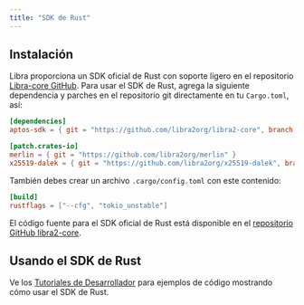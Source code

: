 ```yaml
---
title: "SDK de Rust"
---
```


## Instalación

Libra proporciona un SDK oficial de Rust con soporte ligero en el
repositorio [Libra-core GitHub](https://github.com/libra2org/libra2-core/tree/main/sdk).
Para usar el SDK de Rust, agrega la siguiente dependencia y parches en el
repositorio git directamente en tu `Cargo.toml`, así:

```toml filename="Cargo.toml"
[dependencies]
aptos-sdk = { git = "https://github.com/libra2org/libra2-core", branch = "devnet" }

[patch.crates-io]
merlin = { git = "https://github.com/libra2org/merlin" }
x25519-dalek = { git = "https://github.com/libra2org/x25519-dalek", branch = "zeroize_v1" }
```

También debes crear un archivo `.cargo/config.toml` con este contenido:

```toml filename=".cargo/config.toml"
[build]
rustflags = ["--cfg", "tokio_unstable"]
```

El código fuente para el SDK oficial de Rust está disponible en el
[repositorio GitHub libra2-core](https://github.com/libra2org/libra2-core/tree/main/sdk).

## Usando el SDK de Rust

Ve los [Tutoriales de Desarrollador](/build/guides) para ejemplos de código mostrando cómo
usar el SDK de Rust.
